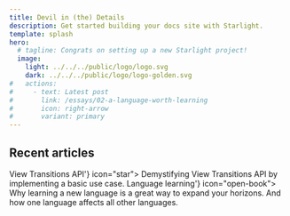 ```yaml
---
title: Devil in (the) Details
description: Get started building your docs site with Starlight.
template: splash
hero:
  # tagline: Congrats on setting up a new Starlight project!
  image:
    light: ../../../public/logo/logo.svg
    dark: ../../../public/logo/logo-golden.svg
#   actions:
#     - text: Latest post
#       link: /essays/02-a-language-worth-learning
#       icon: right-arrow
#       variant: primary
---
```



## Recent articles

<CardGrid stagger>
 <Card title={'<a href="/deep-dive/astro-view-transitions/browser-api/">View Transitions API</a>'} icon="star">
  Demystifying View Transitions API by implementing a basic use case.
 </Card>
 <Card title={'<a href="/essays/02-a-language-worth-learning/">Language learning</a>'} icon="open-book">
  Why learning a new language is a great way to expand your horizons.
  And how one language affects all other languages.
 </Card>
</CardGrid>
